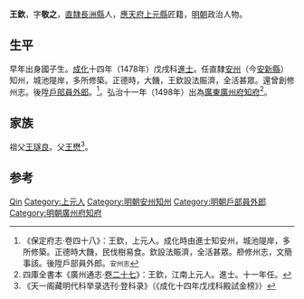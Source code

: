 {{Otheruses|other=名为王钦的其他人物|王钦}}
{{Otheruses|other=名为王敬之的其他人物|王敬之}}
{{明清人物信息框
| 姓名 = 王欽
| 原名 =
| 圖片名稱 = 
| 圖片大小 = 220px
| 圖片說明 = 
| 最高職務 = 廣東廣州府知府
| 國家 = 大明
| 爵位 =
| 籍貫 = [[南直隸|直隸]][[蘇州府|蘇州府]][[長洲縣|長洲縣]]<br>[[應天府|應天府]][[上元縣|上元縣]]匠籍
| 族裔 = 
| 字號 = 字敬之
| 室名 = 
| 諡號 = 
| 出生日期 = 生年不詳
| 出生地點 = 
| 逝世日期 = 卒年不詳
| 逝世地點 = 
| 墓葬 =
| 配偶 =
| 親屬 = 
| 出身 = 
*應天府鄉試第一百七名舉人
*成化十四年戊戌科進士出身
| 經歷 = 
| 著作 =
}}

'''王欽'''，字'''敬之'''，[[南直隸|直隸]][[長洲縣|長洲縣]]人，[[應天府|應天府]][[上元縣|上元縣]]匠籍，[[明朝|明朝]]政治人物。

== 生平 ==
早年出身國子生。[[成化|成化]]十四年（1478年）戊戌科[[進士|進士]]。任直隸[[安州_(金朝)|安州]]（今[[安新縣|安新縣]]）知州，城池隄岸，多所修築。正德時，大饑，王欽設法賑濟，全活甚眾。還曾創修州志。後陞[[戶部|戶部]][[員外郎|員外郎]]。<ref>《保定府志·卷四十八》：王欽，上元人。成化時由進士知安州，城池隄岸，多所修築。正德時大饑，民伐樹易食。欽設法賑濟，全活甚眾。剙修州志，文簡事該。後陞戶部員外郎。<small>安州志</small></ref>。弘治十一年（1498年）出為[[廣東|廣東]][[廣州府|廣州府]][[知府|知府]]<ref>四庫全書本《廣州通志·[[s:廣東通志_(四庫全書本)/卷27|卷二十七]]》：王欽，江南上元人。進士。十一年任。</ref>。

== 家族 ==
祖父[[王璲良|王璲良]]。父[[王懋|王懋]]<ref>《天一阁藏明代科举录选刊·登科录》（《成化十四年戊戌科殿試金榜》）</ref>。

== 参考 ==
{{reflist}}

{{成化十四年戊戌科殿試金榜}}

{{Authority control}}
{{DEFAULTSORT:Wang王}}
[[Category:王姓|Qin]]
[[Category:上元人|Category:上元人]]
[[Category:明朝安州知州|Category:明朝安州知州]]
[[Category:明朝戶部員外郎|Category:明朝戶部員外郎]]
[[Category:明朝廣州府知府|Category:明朝廣州府知府]]

{{明朝人物小作品}}